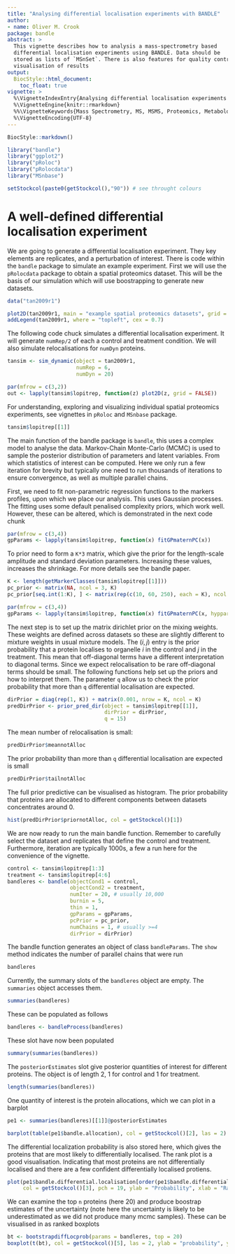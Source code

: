 ```yaml
---
title: "Analysing differential localisation experiments with BANDLE"
author:
- name: Oliver M. Crook
package: bandle
abstract: >
  This vignette describes how to analysis a mass-spectrometry based 
  differential localisation experiments using BANDLE. Data should be
  stored as lists of `MSnSet`. There is also features for quality control and
  visualisation of results
output:
  BiocStyle::html_document:
    toc_float: true
vignette: >
  %\VignetteIndexEntry{Analysing differential localisation experiments with BANDLE}
  %\VignetteEngine{knitr::rmarkdown}
  %%\VignetteKeywords{Mass Spectrometry, MS, MSMS, Proteomics, Metabolomics, Infrastructure, Quantitative}
  %\VignetteEncoding{UTF-8}
---
```


```r
BiocStyle::markdown()
```

```r
library("bandle")
library("ggplot2")
library("pRoloc")
library("pRolocdata")
library("MSnbase")

setStockcol(paste0(getStockcol(),"90")) # see throught colours
```

# A well-defined differential localisation experiment

We are going to generate a differential localisation experiment. They key 
elements are replicates, and a perturbation of interest. There is code within
the `bandle` package to simulate an example experiment. First we will use 
the `pRolocdata` package to obtain a spatial proteomics dataset. This will be
the basis of our simulation which will use boostrapping to generate new datasets.

```r
data("tan2009r1")
```

```r
plot2D(tan2009r1, main = "example spatial proteomics datasets", grid = FALSE)
addLegend(tan2009r1, where = "topleft", cex = 0.7)
```
The following code chuck simulates a differential localisation experiment.
It will generate `numRep/2` of each a control and treatment condition. We
will also simulate relocalisations for `numDyn` proteins.
```r

tansim <- sim_dynamic(object = tan2009r1,
                      numRep = 6,
                      numDyn = 20)

```

```r
par(mfrow = c(3,2))
out <- lapply(tansim$lopitrep, function(z) plot2D(z, grid = FALSE))
```
For understanding, exploring and visualizing individual spatial proteomics
experiments, see vignettes in `pRoloc` and `MSnbase` package.  

```r
tansim$lopitrep[[1]]
```
The main function of the bandle package is `bandle`, this uses a complex
model to analyse the data. Markov-Chain Monte-Carlo (MCMC) is used to 
sample the posterior distribution of parameters and latent variables.
From which statistics of interest can be computed. Here we only run a few iteration
for brevity but typically one need to run thousands of iterations to ensure
convergence, as well as multiple parallel chains.

First, we need to fit non-parametric regression functions to the markers profiles,
upon which we place our analysis. This uses Gaussian processes. The fitting uses
some default penalised complexity priors, which work well. However, these
can be altered, which is demonstrated in the next code chunk


```r
par(mfrow = c(3,4))
gpParams <- lapply(tansim$lopitrep, function(x) fitGPmaternPC(x))
```
To prior need to form a `K*3` matrix, which give the prior for the length-scale
amplitude and standard deviation parameters. Increasing these values, increases
the shrinkage. For more details see the bandle paper.

```r
K <- length(getMarkerClasses(tansim$lopitrep[[1]]))
pc_prior <- matrix(NA, ncol = 3, K)
pc_prior[seq.int(1:K), ] <- matrix(rep(c(10, 60, 250), each = K), ncol = 3)
```


```r
par(mfrow = c(3,4))
gpParams <- lapply(tansim$lopitrep, function(x) fitGPmaternPC(x, hyppar = pc_prior))
```
The next step is to set up the matrix dirichlet prior on the mixing weights. These
weights are defined across datasets so these are slightly different to mixture
weights in usual mixture models. The $(i,j)$ entry is the prior probability
that a protein localises to organelle $i$ in the control and $j$ in the treatment.
This mean that off-diagonal terms have a different interpretation to diagonal terms.
Since we expect relocalisation to be rare off-diagonal terms should be small.
The following functions help set up the priors and how to interpret them. The
parameter `q` allow us to check the prior probability that more than `q`
differential localisation are expected.

```r
dirPrior = diag(rep(1, K)) + matrix(0.001, nrow = K, ncol = K)
predDirPrior <- prior_pred_dir(object = tansim$lopitrep[[1]],
                               dirPrior = dirPrior,
                               q = 15)
```

The mean number of relocalisation is small:
```r
predDirPrior$meannotAlloc
```

The prior probability than more than `q` differential localisation are
expected is small
```r
predDirPrior$tailnotAlloc
```

The full prior predictive can be visualised as histogram. The prior probability
that proteins are allocated to different components between datasets concentrates
around 0.

```r
hist(predDirPrior$priornotAlloc, col = getStockcol()[1])
```
We are now ready to run the main bandle function. Remember to carefully
select the dataset and replicates that define the control and treatment. 
Furthermore, iteration are typically $1000$s, a few a run here for the convenience
of the vignette.
```r
control <- tansim$lopitrep[1:3]
treatment <- tansim$lopitrep[4:6]
bandleres <- bandle(objectCond1 = control,
                    objectCond2 = treatment,
                    numIter = 20, # usually 10,000
                    burnin = 5,
                    thin = 1,
                    gpParams = gpParams,
                    pcPrior = pc_prior,
                    numChains = 1, # usually >=4
                    dirPrior = dirPrior)

```
The bandle function generates an object of class `bandleParams`. The `show`
method indicates the number of parallel chains that were run
```r
bandleres
```

Currently, the summary slots of the `bandleres` object are empty. The `summaries`
object accesses them.
```r
summaries(bandleres)
```
These can be populated as follows
```r
bandleres <- bandleProcess(bandleres)
```

These slot have now been populated

```r
summary(summaries(bandleres))
```
The `posteriorEstimates` slot give posterior quantities of interest for different
proteins. The object is of length 2, 1 for control and 1 for treatment.
```r
length(summaries(bandleres))
```
One quantity of interest is the protein allocations, which we can plot in a barplot
```r
pe1 <- summaries(bandleres)[[1]]@posteriorEstimates

barplot(table(pe1$bandle.allocation), col = getStockcol()[2], las = 2)

```
The differential localization probability is also stored here, which gives
the proteins that are most likely to differentially localised. The rank plot
is a good visualisation. Indicating that most proteins are not differentially 
localised and there are a few confident differentially localised protiens.

```r
plot(pe1$bandle.differential.localisation[order(pe1$bandle.differential.localisation, decreasing = TRUE)],
     col = getStockcol()[3], pch = 19, ylab = "Probability", xlab = "Rank", main = "Differential localisation rank plot")
```
We can examine the top `n` proteins (here 20) and produce boostrap estimates 
of the uncertainty (note here the uncertainty is likely to be underestimated
as we did not produce many mcmc samples). These can be visualised in as ranked
boxplots

```r
bt <- bootstrapdiffLocprob(params = bandleres, top = 20)
boxplot(t(bt), col = getStockcol()[5], las = 2, ylab = "probability", ylim = c(0, 1))
```


